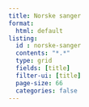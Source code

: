 ```yaml
---
title: Norske sanger
format:
  html: default
listing:
  id : norske-sanger
  contents: "*.*"
  type: grid
  fields: [title]
  filter-ui: [title]
  page-size: 66
  categories: false
---
```


::: {#norske-sanger}
:::

